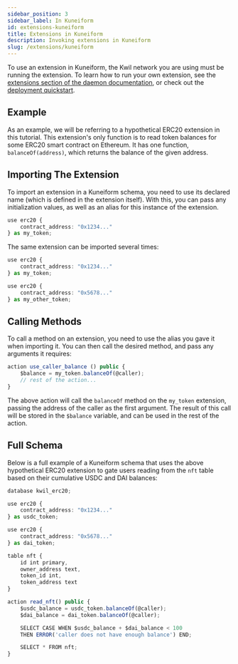 ```yaml
---
sidebar_position: 3
sidebar_label: In Kuneiform
id: extensions-kuneiform
title: Extensions in Kuneiform
description: Invoking extensions in Kuneiform
slug: /extensions/kuneiform
---
```


To use an extension in Kuneiform, the Kwil network you are using must be running the extension.  To learn how to run your own extension,
see the [extensions section of the daemon documentation](../daemon/extensions), or check out the [deployment quickstart](./quickstart).

## Example

As an example, we will be referring to a hypothetical ERC20 extension in this tutorial. This extension's only function is to
read token balances for some ERC20 smart contract on Ethereum.  It has one function, `balanceOf(address)`, which returns
the balance of the given address.

## Importing The Extension

To import an extension in a Kuneiform schema, you need to use its declared name (which is defined in the extension itself).  With this, you can pass any initialization values, as well
as an alias for this instance of the extension.

```typescript
use erc20 {
    contract_address: "0x1234..."
} as my_token;
```

The same extension can be imported several times:

```typescript
use erc20 {
    contract_address: "0x1234..."
} as my_token;

use erc20 {
    contract_address: "0x5678..."
} as my_other_token;
```

## Calling Methods

To call a method on an extension, you need to use the alias you gave it when importing it.  You can then call the desired method, and pass any arguments it requires:

```typescript
action use_caller_balance () public {
    $balance = my_token.balanceOf(@caller);
    // rest of the action...
}
```

The above action will call the `balanceOf` method on the `my_token` extension, passing the address of the caller as the
first argument.  The result of this call will be stored in the `$balance` variable, and can be used in the rest of the
action.


## Full Schema

Below is a full example of a Kuneiform schema that uses the above hypothetical ERC20 extension to gate users reading from the `nft` table based
on their cumulative USDC and DAI balances:

```typescript
database kwil_erc20;

use erc20 {
    contract_address: "0x1234..."
} as usdc_token;

use erc20 {
    contract_address: "0x5678..."
} as dai_token;

table nft {
    id int primary,
    owner_address text,
    token_id int,
    token_address text
}

action read_nft() public {
    $usdc_balance = usdc_token.balanceOf(@caller);
    $dai_balance = dai_token.balanceOf(@caller);

    SELECT CASE WHEN $usdc_balance + $dai_balance < 100
    THEN ERROR('caller does not have enough balance') END;

    SELECT * FROM nft;
}
```
